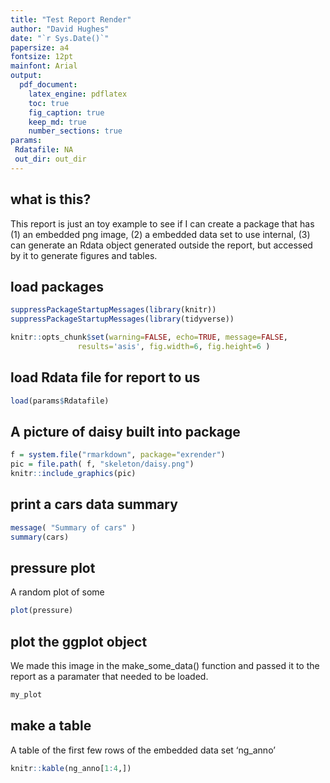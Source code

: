 ```yaml
---
title: "Test Report Render"
author: "David Hughes"
date: "`r Sys.Date()`"
papersize: a4
fontsize: 12pt
mainfont: Arial
output: 
  pdf_document:
    latex_engine: pdflatex
    toc: true
    fig_caption: true
    keep_md: true
    number_sections: true
params: 
 Rdatafile: NA
 out_dir: out_dir
---
```


\newpage
## what is this?

This report is just an toy example to see if I can create a package that has (1) an embedded png image, (2) a embedded data set to use internal, (3) can generate an Rdata object generated outside the report, but accessed by it to generate figures and tables. 

## load packages

```r
suppressPackageStartupMessages(library(knitr))
suppressPackageStartupMessages(library(tidyverse))

knitr::opts_chunk$set(warning=FALSE, echo=TRUE, message=FALSE, 
               results='asis', fig.width=6, fig.height=6 )
```

## load Rdata file for report to us

```r
load(params$Rdatafile)
```

\newpage
## A picture of daisy built into package

```r
f = system.file("rmarkdown", package="exrender")
pic = file.path( f, "skeleton/daisy.png")
knitr::include_graphics(pic)
```


## print a cars data summary

```r
message( "Summary of cars" )
summary(cars)
```

## pressure plot

A random plot of some 

```r
plot(pressure)
```


\newpage
## plot the ggplot object

We made this image in the make_some_data() function and passed it to the report as a paramater that needed to be loaded.

```r
my_plot
```

\newpage
## make a table 

A table of the first few rows of the embedded data set 'ng_anno'

```r
knitr::kable(ng_anno[1:4,])
```



